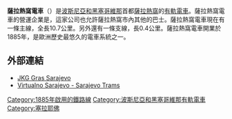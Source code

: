 {{expand|time=2015-12-16T09:16:44+00:00}}
{{noteTA
|G1=Railway}}
'''薩拉熱窩電車'''（{{lang-bs|Sarajevski tramvaji}}）是[[波斯尼亞和黑塞哥維那|波斯尼亞和黑塞哥維那]]首都[[薩拉熱窩|薩拉熱窩]]的[[有軌電車|有軌電車]]。薩拉熱窩電車的營運企業是{{link-de|JKP GRAS 塞拉耶佛|JKP GRAS Sarajevo|JKP GRAS 塞拉耶佛}}，這家公司也允許薩拉熱窩市內其他的巴士。薩拉熱窩電車現在有一條主線，全長10.7公里。另外還有一條支線，長0.4公里。薩拉熱窩電車開業於1885年，是歐洲歷史最悠久的電車系統之一。
== 外部連結 ==
{{commonscat|Trams in Sarajevo}}
* [http://www.gras.co.ba/ JKG Gras Sarajevo]
* [https://web.archive.org/web/20120227181122/http://www.virtualnosarajevo.com.ba/st_subs/tramvaj_e.htm Virtualno Sarajevo - Sarajevo Trams]

[[Category:1885年啟用的鐵路線|Category:1885年啟用的鐵路線]]
[[Category:波斯尼亞和黑塞哥維那有軌電車|Category:波斯尼亞和黑塞哥維那有軌電車]]
[[Category:塞拉耶佛|Category:塞拉耶佛]]